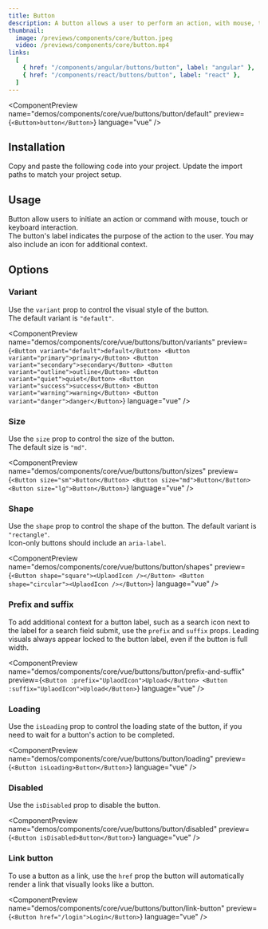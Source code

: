 ```yaml
---
title: Button
description: A button allows a user to perform an action, with mouse, touch, and keyboard interactions.
thumbnail:
  image: /previews/components/core/button.jpeg
  video: /previews/components/core/button.mp4
links:
  [
    { href: "/components/angular/buttons/button", label: "angular" },
    { href: "/components/react/buttons/button", label: "react" },
  ]
---
```


<ComponentPreview
  name="demos/components/core/vue/buttons/button/default"
  preview={`<Button>button</Button>`}
  language="vue"
/>

## Installation

<Steps>
  <Step>Copy and paste the following code into your project.</Step>
  <ComponentSource
    name={["components/core/default/vue/button"]}
    extension={["vue"]}
  />
  <Step>Update the import paths to match your project setup.</Step>
</Steps>

## Usage

Button allow users to initiate an action or command with mouse, touch or keyboard interaction.<br/>
The button's label indicates the purpose of the action to the user. You may also include an icon for additional context.

## Options

### Variant

Use the `variant` prop to control the visual style of the button.<br/>
The default variant is `"default"`.

<ComponentPreview
  name="demos/components/core/vue/buttons/button/variants"
  preview={`<Button variant="default">default</Button>
<Button variant="primary">primary</Button>
<Button variant="secondary">secondary</Button>
<Button variant="outline">outline</Button>
<Button variant="quiet">quiet</Button>
<Button variant="success">success</Button>
<Button variant="warning">warning</Button>
<Button variant="danger">danger</Button>`}
  language="vue"
/>

### Size

Use the `size` prop to control the size of the button.<br/>
The default size is `"md"`.

<ComponentPreview
  name="demos/components/core/vue/buttons/button/sizes"
  preview={`<Button size="sm">Button</Button>
<Button size="md">Button</Button>
<Button size="lg">Button</Button>`}
  language="vue"
/>

### Shape

Use the `shape` prop to control the shape of the button. The default variant is `"rectangle"`.<br/>
Icon-only buttons should include an `aria-label`.

<ComponentPreview
  name="demos/components/core/vue/buttons/button/shapes"
  preview={`<Button shape="square"><UplaodIcon /></Button>
<Button shape="circular"><UplaodIcon /></Button>`}
  language="vue"
/>

### Prefix and suffix

To add additional context for a button label, such as a search icon next to the label for a search field submit, use the `prefix` and `suffix` props. Leading visuals always appear locked to the button label, even if the button is full width.

<ComponentPreview
  name="demos/components/core/vue/buttons/button/prefix-and-suffix"
  preview={`<Button :prefix="UplaodIcon">Upload</Button>
<Button :suffix="UplaodIcon">Upload</Button>`}
  language="vue"
/>

### Loading

Use the `isLoading` prop to control the loading state of the button, if you need to wait for a button's action to be completed.

<ComponentPreview
  name="demos/components/core/vue/buttons/button/loading"
  preview={`<Button isLoading>Button</Button>`}
  language="vue"
/>

### Disabled

Use the `isDisabled` prop to disable the button.

<ComponentPreview
  name="demos/components/core/vue/buttons/button/disabled"
  preview={`<Button isDisabled>Button</Button>`}
  language="vue"
/>

### Link button

To use a button as a link, use the `href` prop the button will automatically render a link that visually looks like a button.

<ComponentPreview
  name="demos/components/core/vue/buttons/button/link-button"
  preview={`<Button href="/login">Login</Button>`}
  language="vue"
/>

